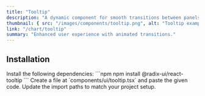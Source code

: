 ```yaml
---
title: "Tooltip"
description: "A dynamic component for smooth transitions between panels."
thumbnail: { src: "/images/components/tooltip.png", alt: "Tooltip example" }
link: "/chart/tooltip"
summary: "Enhanced user experience with animated transitions."
---
```


<ComponentPreview name="tooltip-demo" />

## Installation

<Steps>

<Step>
Install the following dependencies:
</Step>
```npm
npm install @radix-ui/react-tooltip
```

<Step>
Create a file at `components/ui/tooltip.tsx` and paste the given code.  
</Step>

<CollapsibleSource name="tooltip" />

<Step>
Update the import paths to match your project setup.
</Step>

</Steps>